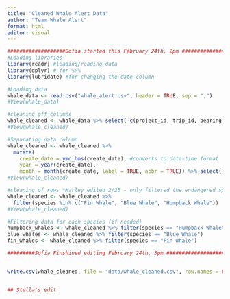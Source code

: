 ```yaml
---
title: "Cleaned Whale Alert Data"
author: "Team Whale Alert"
format: html
editor: visual
---
```


```r
###################Sofia started this February 24th, 2pm #################################### 
#Loading libraries
library(readr) #loading/reading data
library(dplyr) # for %>%
library(lubridate) #for changing the date column

#Loading data
whale_data <- read.csv("whale_alert.csv", header = TRUE, sep = ",")
#View(whale_data)

#cleaning off columns
whale_cleaned <- whale_data %>% select(-c(project_id, trip_id, bearing, photos, photos_taken, whale_alert_submitter_name, whale_alert_submitter_email, whale_alert_submitter_phone, comments, animal_status, Id, X.1, X.2,X.3, X.4, X.5, X.6, X.7))
#View(whale_cleaned)

#Separating data column
whale_cleaned <- whale_cleaned %>%
  mutate(
    create_date = ymd_hms(create_date), #converts to data-time format
    year = year(create_date),
    month = month(create_date, label = TRUE, abbr = TRUE)) %>% select(-c(create_date)) %>%     rename(species = whale_alert_species)
#View(whale_cleaned)

#cleaning of rows *Marley edited 2/25 - only filtered the endangered species we're looking at*
whale_cleaned <- whale_cleaned %>%
  filter(species %in% c("Fin Whale", "Blue Whale", "Humpback Whale"))
#View(whale_cleaned)

#Filtering data for each species (if needed)
humpback_whales <- whale_cleaned %>% filter(species == "Humpback Whale")
blue_whales <- whale_cleaned %>% filter(species == "Blue Whale")
fin_whales <- whale_cleaned %>% filter(species == "Fin Whale")

#########Sofia Finshined editing February 24th, 3pm #####################################


write.csv(whale_cleaned, file = "data/whale_cleaned.csv", row.names = FALSE)


## Stella's edit
```
